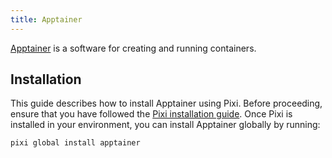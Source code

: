```yaml
---
title: Apptainer
---
```


[Apptainer](https://apptainer.org/) is a software for creating and running containers.

## Installation

This guide describes how to install Apptainer using Pixi. Before proceeding, ensure that you have followed the [Pixi installation guide](pixi/). Once Pixi is installed in your environment, you can install Apptainer globally by running:

```sh
pixi global install apptainer
```
